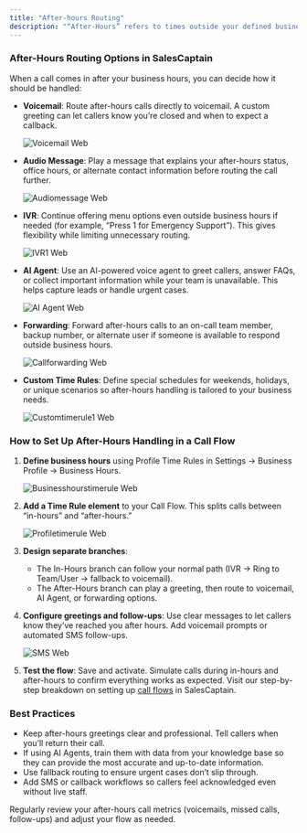 ```yaml
---
title: "After-hours Routing"
description: "“After-Hours” refers to times outside your defined business hours (for example, evenings, weekends, or holidays). SalesCaptain uses Time Rules to identify when a call arrives during those periods. Handling after-hours correctly ensures callers get the information they need and you capture leads even when live support isn’t available. "
---
```


### **After-Hours Routing Options in SalesCaptain**

When a call comes in after your business hours, you can decide how it should be handled:

- **Voicemail**: Route after-hours calls directly to voicemail. A custom greeting can let callers know you’re closed and when to expect a callback.

  ![Voicemail Web](/voicemail.webp)
- **Audio Message**: Play a message that explains your after-hours status, office hours, or alternate contact information before routing the call further.

  ![Audiomessage Web](/images/audiomessage.webp)
- **IVR**: Continue offering menu options even outside business hours if needed (for example, “Press 1 for Emergency Support”). This gives flexibility while limiting unnecessary routing.

  ![IVR1 Web](/images/IVR1.webp)
- **AI Agent**: Use an AI-powered voice agent to greet callers, answer FAQs, or collect important information while your team is unavailable. This helps capture leads or handle urgent cases.

  ![AI Agent Web](/images/AIAgent.webp)
- **Forwarding**: Forward after-hours calls to an on-call team member, backup number, or alternate user if someone is available to respond outside business hours.

  ![Callforwarding Web](/images/callforwarding.webp)
- **Custom Time Rules**: Define special schedules for weekends, holidays, or unique scenarios so after-hours handling is tailored to your business needs.

  ![Customtimerule1 Web](/images/customtimerule1.webp)

### **How to Set Up After-Hours Handling in a Call Flow**

1. **Define business hours** using Profile Time Rules in Settings → Business Profile → Business Hours.

   ![Businesshourstimerule Web](/images/businesshourstimerule.webp)
2. **Add a Time Rule element** to your Call Flow. This splits calls between “in-hours” and “after-hours.”

   ![Profiletimerule Web](/images/profiletimerule.webp)
3. **Design separate branches**:
   - The In-Hours branch can follow your normal path (IVR → Ring to Team/User → fallback to voicemail).
   - The After-Hours branch can play a greeting, then route to voicemail, AI Agent, or forwarding options.
4. **Configure greetings and follow-ups**: Use clear messages to let callers know they’ve reached you after hours. Add voicemail prompts or automated SMS follow-ups.

   ![SMS Web](/images/SMS.webp)
5. **Test the flow**: Save and activate. Simulate calls during in-hours and after-hours to confirm everything works as expected. Visit our step-by-step breakdown on setting up [call flows](Core-Features/Calls/Call-Flows/Creating-Call-Flows) in SalesCaptain.

### **Best Practices**

- Keep after-hours greetings clear and professional. Tell callers when you’ll return their call.
- If using AI Agents, train them with data from your knowledge base so they can provide the most accurate and up-to-date information.
- Use fallback routing to ensure urgent cases don’t slip through.
- Add SMS or callback workflows so callers feel acknowledged even without live staff.

Regularly review your after-hours call metrics (voicemails, missed calls, follow-ups) and adjust your flow as needed.